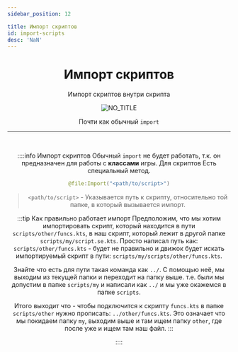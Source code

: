 ```yaml
---
sidebar_position: 12

title: Импорт скриптов
id: import-scripts
desc: 'NaN'
---
```


<div align="center">

# Импорт скриптов

Импорт скриптов внутри скрипта

![NO_TITLE](@site/static/img/doc/titles/NO_TITLE.webp)

Почти как обычный `import`

---

<br />

::::info Импорт скриптов
Обычный `import` не будет работать, т.к. он предназначен для работы с **классами** игры. Для скриптов
Есть специальный метод.

```kts
@file:Import("<path/to/script>")
```

> `<path/to/script>` - Указывается путь к скрипту, относительно той папке, в который вызывается импорт.

:::tip Как правильно работает импорт
Предположим, что мы хотим импортировать скрипт, который находится в пути `scripts/other/funcs.kts`,
в наш скрипт, который лежит в другой папке `scripts/my/script.se.kts`. Просто написал путь как:
`scripts/other/funcs.kts` - будет не правильно и движок будет искать импортируемый скрипт в пути:
`scripts/my/scripts/other/funcs.kts`.

Знайте что есть для пути такая команда как `../`. С помощью неё, мы выходим из текущей папки
и переходит на папку выше. т.е. были мы допустим в папке `scripts/my` и написали как `../` и мы уже
окажемся в папке `scripts`.

Итого выходит что - чтобы подключится к скрипту `funcs.kts` в папке `scripts/other` нужно прописать:
`../other/funcs.kts`. Это означает что мы покидаем папку `my`, выходим выше и там ищем папку `other`,
где после уже и ищем там наш файл.
:::

::::

</div>